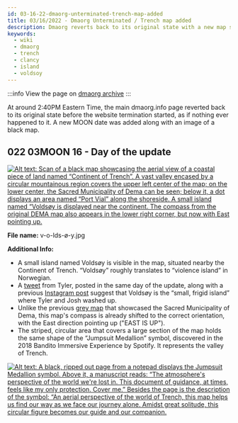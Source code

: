```yaml
---
id: 03-16-22-dmaorg-unterminated-trench-map-added
title: 03/16/2022 - Dmaorg Unterminated / Trench map added
description: Dmaorg reverts back to its original state with a new map showcasing the continent of Trench and a small island named Voldsøy.
keywords:
  - wiki
  - dmaorg
  - trench
  - clancy
  - island
  - voldsoy
---
```


:::info
View the page on [dmaorg archive](https://www.dmaorg.site/031622/found/15398642_14/clancy.html)
:::

At around 2:40PM Eastern Time, the main dmaorg.info page reverted back to its original state before the website termination started, as if nothing ever happened to it. A new MOON date was added along with an image of a black map.

## 022 03MOON 16 - Day of the update

[![Alt text: Scan of a black map showcasing the aerial view of a coastal piece of land named “Continent of Trench”. A vast valley encased by a circular mountainous region covers the upper left center of the map; on the lower center, the Sacred Municipality of Dema can be seen; below it, a dot displays an area named “Port Vial” along the shoreside. A small island named “Voldsøy is displayed near the continent. The compass from the original DEMA map also appears in the lower right corner, but now with East pointing up.](./assets/v-o-lds-ø-y.jpg)](./assets/v-o-lds-ø-y.jpg)

**File name:** v-o-lds-ø-y.jpg

**Additional Info:**

- A small island named Voldsøy is visible in the map, situated nearby the Continent of Trench. “Voldsøy” roughly translates to “violence island” in Norwegian.
- A [tweet](https://twitter.com/tylerrjoseph/status/1504217893336231950) from Tyler, posted in the same day of the update, along with a previous [Instagram post](https://www.instagram.com/p/Ca52_GVu_lI) suggest that Voldsøy is the “small, frigid island” where Tyler and Josh washed up.
- Unlike the previous [grey map](https://www.twentyonepilots.wiki/docs/trench/original-dmaorg-files#013-01moon-08) that showcased the Sacred Municipality of Dema, this map's compass is already shifted to the correct orientation, with the East direction pointing up ("EAST IS UP").
- The striped, circular area that covers a large section of the map holds the same shape of the “Jumpsuit Medallion” symbol, discovered in the 2018 Bandito Immersive Experience by Spotify. It represents the valley of Trench.

[![Alt text: A black, ripped out page from a notepad displays the Jumpsuit Medallion symbol. Above it, a manuscript reads: “The atmosphere's perspective of the world we're lost in. This document of guidance, at times, feels like my only protection. Cover me.” Besides the page is the description of the symbol: “An aerial perspective of the world of Trench, this map helps us find our way as we face our journey alone. Amidst great solitude, this circular figure becomes our guide and our companion.](./assets/jumpsuit-medallion.jpg)](./assets/jumpsuit-medallion.jpg)
